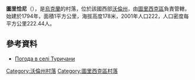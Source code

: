 {{coord|51|4|13|N|24|19|29|E|scale:30000|display=title}}

'''圖里恰尼'''（{{lang-uk|Туричани}}），是[[烏克蘭|烏克蘭]]的村落，位於該國西部[[沃倫州|沃倫州]]，由[[圖里西克區|圖里西克區]]負責管轄，始建於1794年，面積1平方公里，海拔高度178米，2001年人口222，人口密度每平方公里222.44人。

==參考資料==
* [http://weather.in.ua/ua/volynskaja/26655 Погода в селі Туричани] {{Wayback|url=http://weather.in.ua/ua/volynskaja/26655 |date=20200809210944 }}

[[Category:沃倫州村落|Category:沃倫州村落]]
[[Category:圖里西克區村落|Category:圖里西克區村落]]


{{Volyn-geo-stub}}